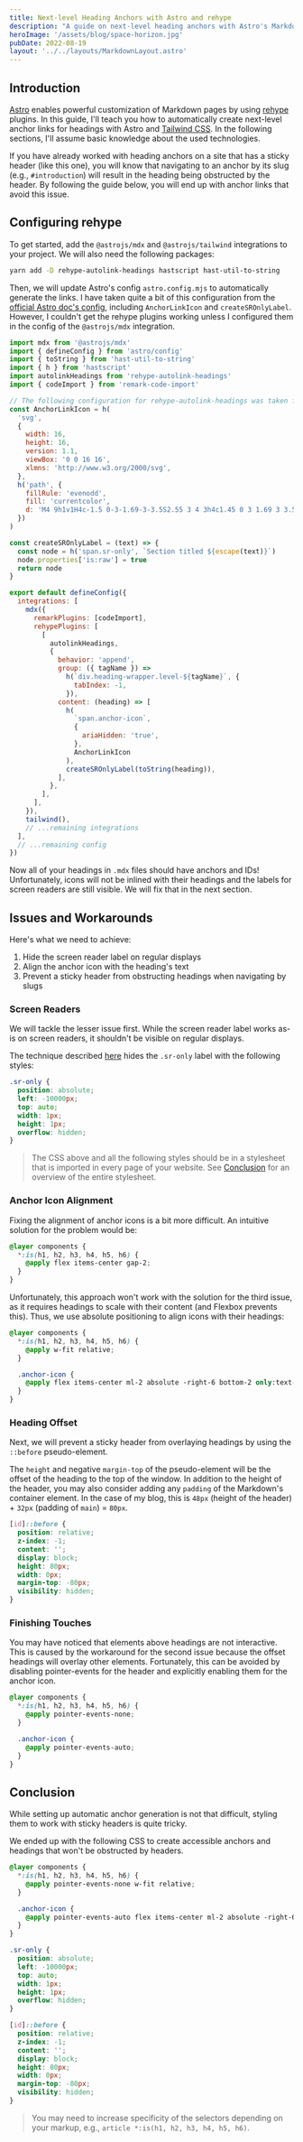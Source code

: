 ```yaml
---
title: Next-level Heading Anchors with Astro and rehype
description: "A guide on next-level heading anchors with Astro's Markdown pages and rehype."
heroImage: '/assets/blog/space-horizon.jpg'
pubDate: 2022-08-19
layout: '../../layouts/MarkdownLayout.astro'
---
```


## Introduction

[Astro](https://astro.build) enables powerful customization of Markdown pages by using [rehype](https://github.com/rehypejs/rehype) plugins.
In this guide, I'll teach you how to automatically create next-level anchor links for headings with Astro and [Tailwind CSS](https://tailwindcss.com).
In the following sections, I'll assume basic knowledge about the used technologies.

If you have already worked with heading anchors on a site that has a sticky header (like this one), you will know that navigating to an anchor by its slug (e.g., `#introduction`) will result in the heading being obstructed by the header.
By following the guide below, you will end up with anchor links that avoid this issue.

## Configuring rehype

To get started, add the `@astrojs/mdx` and `@astrojs/tailwind` integrations to your project.
We will also need the following packages:

```bash
yarn add -D rehype-autolink-headings hastscript hast-util-to-string
```

Then, we will update Astro's config `astro.config.mjs` to automatically generate the links.
I have taken quite a bit of this configuration from the [official Astro doc's config](https://github.com/withastro/docs/blob/main/astro.config.ts), including `AnchorLinkIcon` and `createSROnlyLabel`.
However, I couldn't get the rehype plugins working unless I configured them in the config of the `@astrojs/mdx` integration.

```js
import mdx from '@astrojs/mdx'
import { defineConfig } from 'astro/config'
import { toString } from 'hast-util-to-string'
import { h } from 'hastscript'
import autolinkHeadings from 'rehype-autolink-headings'
import { codeImport } from 'remark-code-import'

// The following configuration for rehype-autolink-headings was taken from https://github.com/withastro/docs/blob/main/astro.config.ts
const AnchorLinkIcon = h(
  'svg',
  {
    width: 16,
    height: 16,
    version: 1.1,
    viewBox: '0 0 16 16',
    xlmns: 'http://www.w3.org/2000/svg',
  },
  h('path', {
    fillRule: 'evenodd',
    fill: 'currentcolor',
    d: 'M4 9h1v1H4c-1.5 0-3-1.69-3-3.5S2.55 3 4 3h4c1.45 0 3 1.69 3 3.5 0 1.41-.91 2.72-2 3.25V8.59c.58-.45 1-1.27 1-2.09C10 5.22 8.98 4 8 4H4c-.98 0-2 1.22-2 2.5S3 9 4 9zm9-3h-1v1h1c1 0 2 1.22 2 2.5S13.98 12 13 12H9c-.98 0-2-1.22-2-2.5 0-.83.42-1.64 1-2.09V6.25c-1.09.53-2 1.84-2 3.25C6 11.31 7.55 13 9 13h4c1.45 0 3-1.69 3-3.5S14.5 6 13 6z',
  })
)

const createSROnlyLabel = (text) => {
  const node = h('span.sr-only', `Section titled ${escape(text)}`)
  node.properties['is:raw'] = true
  return node
}

export default defineConfig({
  integrations: [
    mdx({
      remarkPlugins: [codeImport],
      rehypePlugins: [
        [
          autolinkHeadings,
          {
            behavior: 'append',
            group: ({ tagName }) =>
              h(`div.heading-wrapper.level-${tagName}`, {
                tabIndex: -1,
              }),
            content: (heading) => [
              h(
                `span.anchor-icon`,
                {
                  ariaHidden: 'true',
                },
                AnchorLinkIcon
              ),
              createSROnlyLabel(toString(heading)),
            ],
          },
        ],
      ],
    }),
    tailwind(),
    // ...remaining integrations
  ],
  // ...remaining config
})
```

Now all of your headings in `.mdx` files should have anchors and IDs!
Unfortunately, icons will not be inlined with their headings and the labels for screen readers are still visible.
We will fix that in the next section.

## Issues and Workarounds

Here's what we need to achieve:

1. Hide the screen reader label on regular displays
2. Align the anchor icon with the heading's text
3. Prevent a sticky header from obstructing headings when navigating by slugs

### Screen Readers

We will tackle the lesser issue first.
While the screen reader label works as-is on screen readers, it shouldn't be visible on regular displays.

The technique described [here](https://webaim.org/techniques/css/invisiblecontent/) hides the `.sr-only` label with the following styles:

```css
.sr-only {
  position: absolute;
  left: -10000px;
  top: auto;
  width: 1px;
  height: 1px;
  overflow: hidden;
}
```

> The CSS above and all the following styles should be in a stylesheet that is imported in every page of your website.
> See [Conclusion](#conclusion) for an overview of the entire stylesheet.

### Anchor Icon Alignment

Fixing the alignment of anchor icons is a bit more difficult.
An intuitive solution for the problem would be:

```css
@layer components {
  *:is(h1, h2, h3, h4, h5, h6) {
    @apply flex items-center gap-2;
  }
}
```

Unfortunately, this approach won't work with the solution for the third issue, as it requires headings to scale with their content (and Flexbox prevents this).
Thus, we use absolute positioning to align icons with their headings:

```css
@layer components {
  *:is(h1, h2, h3, h4, h5, h6) {
    @apply w-fit relative;
  }

  .anchor-icon {
    @apply flex items-center ml-2 absolute -right-6 bottom-2 only:text-neutral-600 hover:text-neutral-700 transition-colors;
  }
}
```

### Heading Offset

Next, we will prevent a sticky header from overlaying headings by using the `::before` pseudo-element.

The `height` and negative `margin-top` of the pseudo-element will be the offset of the heading to the top of the window.
In addition to the height of the header, you may also consider adding any `padding` of the Markdown's container element.
In the case of my blog, this is `48px` (height of the header) + `32px` (padding of `main`) = `80px`.

```css
[id]::before {
  position: relative;
  z-index: -1;
  content: '';
  display: block;
  height: 80px;
  width: 0px;
  margin-top: -80px;
  visibility: hidden;
}
```

### Finishing Touches

You may have noticed that elements above headings are not interactive.
This is caused by the workaround for the second issue because the offset headings will overlay other elements.
Fortunately, this can be avoided by disabling pointer-events for the header and explicitly enabling them for the anchor icon.

```css
@layer components {
  *:is(h1, h2, h3, h4, h5, h6) {
    @apply pointer-events-none;
  }

  .anchor-icon {
    @apply pointer-events-auto;
  }
}
```

## Conclusion

While setting up automatic anchor generation is not that difficult, styling them to work with sticky headers is quite tricky.

We ended up with the following CSS to create accessible anchors and headings that won't be obstructed by headers.

```css
@layer components {
  *:is(h1, h2, h3, h4, h5, h6) {
    @apply pointer-events-none w-fit relative;
  }

  .anchor-icon {
    @apply pointer-events-auto flex items-center ml-2 absolute -right-6 bottom-2 only:text-neutral-600 hover:text-neutral-700 transition-colors;
  }
}

.sr-only {
  position: absolute;
  left: -10000px;
  top: auto;
  width: 1px;
  height: 1px;
  overflow: hidden;
}

[id]::before {
  position: relative;
  z-index: -1;
  content: '';
  display: block;
  height: 80px;
  width: 0px;
  margin-top: -80px;
  visibility: hidden;
}
```

> You may need to increase specificity of the selectors depending on your markup, e.g., `article *:is(h1, h2, h3, h4, h5, h6)`.
